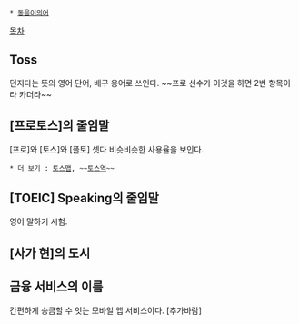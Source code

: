  * [[동음이의어]]

[[목차]]
== Toss ==
던지다는 뜻의 영어 단어, 배구 용어로 쓰인다.
~~프로 선수가 이것을 하면 2번 항목이라 카더라~~
== [프로토스]의 줄임말 == 
[프로]와 [토스]와 [플토] 셋다 비슷비슷한 사용율을 보인다.
 * 더 보기 : [[토스맵]], ~~[[토스역]]~~
== [TOEIC] Speaking의 줄임말 ==
영어 말하기 시험.
== [사가 현]의 도시 ==
== 금융 서비스의 이름 ==
간편하게 송금할 수 잇는 모바일 앱 서비스이다.
[추가바람]
